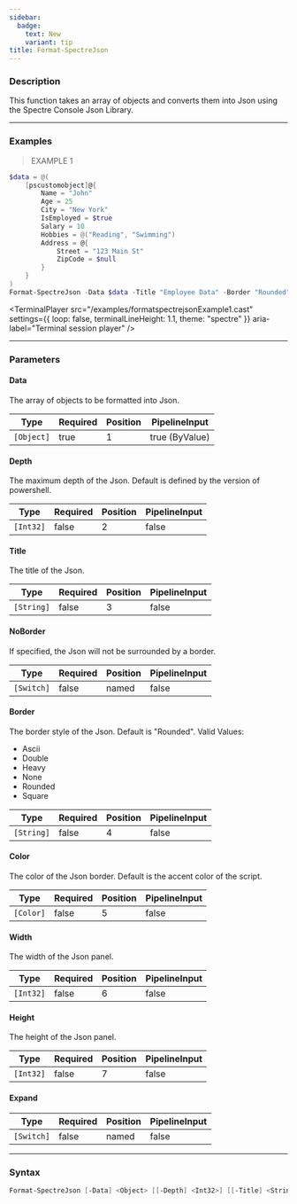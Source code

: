 ```yaml
---
sidebar:
  badge:
    text: New
    variant: tip
title: Format-SpectreJson
---
```





### Description

This function takes an array of objects and converts them into Json using the Spectre Console Json Library.

---

### Examples
> EXAMPLE 1

```powershell
$data = @(
    [pscustomobject]@{
        Name = "John"
        Age = 25
        City = "New York"
        IsEmployed = $true
        Salary = 10
        Hobbies = @("Reading", "Swimming")
        Address = @{
            Street = "123 Main St"
            ZipCode = $null
        }
    }
)
Format-SpectreJson -Data $data -Title "Employee Data" -Border "Rounded" -Color "Green"
```
<TerminalPlayer
    src="/examples/formatspectrejsonExample1.cast"
    settings={{
        loop: false,
        terminalLineHeight: 1.1,
        theme: "spectre"
    }}
    aria-label="Terminal session player"
/>

---

### Parameters
#### **Data**
The array of objects to be formatted into Json.

|Type      |Required|Position|PipelineInput |
|----------|--------|--------|--------------|
|`[Object]`|true    |1       |true (ByValue)|

#### **Depth**
The maximum depth of the Json. Default is defined by the version of powershell.

|Type     |Required|Position|PipelineInput|
|---------|--------|--------|-------------|
|`[Int32]`|false   |2       |false        |

#### **Title**
The title of the Json.

|Type      |Required|Position|PipelineInput|
|----------|--------|--------|-------------|
|`[String]`|false   |3       |false        |

#### **NoBorder**
If specified, the Json will not be surrounded by a border.

|Type      |Required|Position|PipelineInput|
|----------|--------|--------|-------------|
|`[Switch]`|false   |named   |false        |

#### **Border**
The border style of the Json. Default is "Rounded".
Valid Values:

* Ascii
* Double
* Heavy
* None
* Rounded
* Square

|Type      |Required|Position|PipelineInput|
|----------|--------|--------|-------------|
|`[String]`|false   |4       |false        |

#### **Color**
The color of the Json border. Default is the accent color of the script.

|Type     |Required|Position|PipelineInput|
|---------|--------|--------|-------------|
|`[Color]`|false   |5       |false        |

#### **Width**
The width of the Json panel.

|Type     |Required|Position|PipelineInput|
|---------|--------|--------|-------------|
|`[Int32]`|false   |6       |false        |

#### **Height**
The height of the Json panel.

|Type     |Required|Position|PipelineInput|
|---------|--------|--------|-------------|
|`[Int32]`|false   |7       |false        |

#### **Expand**

|Type      |Required|Position|PipelineInput|
|----------|--------|--------|-------------|
|`[Switch]`|false   |named   |false        |

---

### Syntax
```powershell
Format-SpectreJson [-Data] <Object> [[-Depth] <Int32>] [[-Title] <String>] [-NoBorder] [[-Border] <String>] [[-Color] <Color>] [[-Width] <Int32>] [[-Height] <Int32>] [-Expand] [<CommonParameters>]
```

